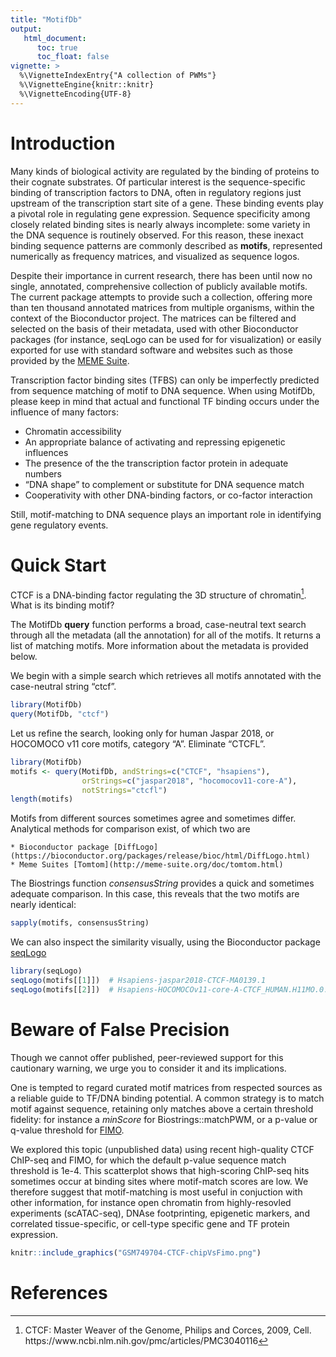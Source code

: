 ```yaml
---
title: "MotifDb"
output:
   html_document:
      toc: true
      toc_float: false
vignette: >
  %\VignetteIndexEntry{"A collection of PWMs"}
  %\VignetteEngine{knitr::knitr}
  %\VignetteEncoding{UTF-8}
---
```

# Introduction

Many kinds of biological activity are regulated by the binding of proteins to their cognate
substrates.  Of particular interest is the sequence-specific binding of transcription factors to
DNA, often in regulatory regions just upstream of the transcription start site of a gene.  These
binding events play a pivotal role in regulating gene expression.  Sequence specificity among
closely related binding sites is nearly always incomplete: some variety in the DNA sequence is
routinely observed.  For this reason, these inexact binding sequence patterns are commonly described
as **motifs**, represented numerically as frequency matrices, and visualized as sequence logos.

Despite their importance in current research, there has been until now no single, annotated,
comprehensive collection of publicly available motifs. The current package attempts to provide such
a collection, offering more than ten thousand annotated matrices from multiple organisms, within the
context of the Bioconductor project.  The matrices can be filtered and selected on the basis of
their metadata, used with other Bioconductor packages (for instance, seqLogo can be used for for
visualization) or easily exported for use with standard software and websites such as those provided
by the [MEME Suite](http://meme.sdsc.edu/meme/doc/meme.html).

Transcription factor binding sites (TFBS) can only be imperfectly predicted from sequence matching
of motif to DNA sequence.  When using MotifDb, please keep in mind that actual and functional TF
binding occurs under the influence of many factors:

  * Chromatin accessibility
  * An appropriate balance of activating and repressing epigenetic influences
  * The presence of the the transcription factor protein in adequate numbers
  * "DNA shape" to complement or substitute for DNA sequence match
  * Cooperativity with other DNA-binding factors, or co-factor interaction

Still, motif-matching to DNA sequence plays an important role in identifying gene regulatory events.

# Quick Start

CTCF is a DNA-binding factor regulating the 3D structure of
chromatin^[CTCF: Master Weaver of the Genome, Philips and Corces, 2009, Cell.  https://www.ncbi.nlm.nih.gov/pmc/articles/PMC3040116].
What is its binding motif?  

The MotifDb **query** function performs a broad, case-neutral text search through all the metadata (all the annotation) for all of
the motifs.  It returns a list of matching motifs.  More information about the metadata is provided below.

We begin with a simple search which retrieves all motifs annotated with the case-neutral string "ctcf".

```r
library(MotifDb)
query(MotifDb, "ctcf")
```

Let us refine the search, looking only for human Jaspar 2018, or HOCOMOCO v11 core motifs, category "A". Eliminate "CTCFL".

```r
library(MotifDb)
motifs <- query(MotifDb, andStrings=c("CTCF", "hsapiens"),
                orStrings=c("jaspar2018", "hocomocov11-core-A"),
                notStrings="ctcfl")
length(motifs)
```
Motifs from different sources sometimes agree and sometimes differ.  Analytical methods for comparison exist, of which two are

    * Bioconductor package [DiffLogo](https://bioconductor.org/packages/release/bioc/html/DiffLogo.html)
    * Meme Suites [Tomtom](http://meme-suite.org/doc/tomtom.html)

The Biostrings function *consensusString* provides  a quick and sometimes adequate comparison.  In this case, this
reveals that the two motifs are nearly identical:

```r
sapply(motifs, consensusString)
```
We can also inspect the similarity visually, using the Bioconductor package [seqLogo](https://bioconductor.org/packages/release/bioc/html/seqLogo.html)

```r
library(seqLogo)
seqLogo(motifs[[1]])  # Hsapiens-jaspar2018-CTCF-MA0139.1
seqLogo(motifs[[2]])  # Hsapiens-HOCOMOCOv11-core-A-CTCF_HUMAN.H11MO.0.A

```

# Beware of False Precision

Though we cannot offer published, peer-reviewed support for this cautionary warning, we urge you to consider
it and its implications.

One is tempted to regard curated motif matrices from respected sources as a
reliable guide to TF/DNA binding potential.  A common strategy is to match motif against sequence, retaining
only matches above a certain threshold fidelity:  for instance a *minScore* for Biostrings::matchPWM, or a p-value
or q-value threshold for [FIMO](http://meme-suite.org/doc/fimo.html).

We explored this topic (unpublished data) using recent high-quality CTCF ChIP-seq and FIMO, for which the default
p-value sequence match threshold is 1e-4.  This scatterplot shows that high-scoring ChIP-seq hits sometimes occur at
binding sites where motif-match scores are low.  We therefore suggest that motif-matching is most useful
in conjuction with other information, for instance open chromatin from highly-resovled experiments (scATAC-seq),
DNAse footprinting, epigenetic markers, and correlated tissue-specific, or cell-type specific gene and
TF protein expression.

```r
knitr::include_graphics("GSM749704-CTCF-chipVsFimo.png")
```




# References
